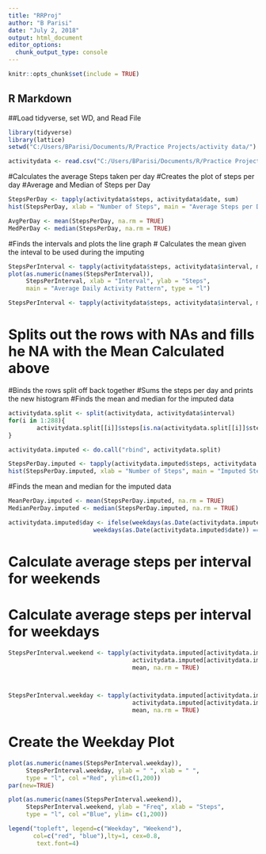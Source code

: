 ---
title: "RRProj"
author: "B Parisi"
date: "July 2, 2018"
output: html_document
editor_options: 
  chunk_output_type: console
---

```{r setup, include=FALSE}
knitr::opts_chunk$set(include = TRUE)
```

## R Markdown
##Load tidyverse, set WD, and Read File


```{r}
library(tidyverse)
library(lattice)
setwd("C:/Users/BParisi/Documents/R/Practice Projects/activity data/")

activitydata <- read.csv("C:/Users/BParisi/Documents/R/Practice Projects/activity data/activity.csv", header = TRUE)
```



#Calculates the average Steps taken per day
#Creates the plot of steps per day
#Average and Median of Steps per Day

```{r}
StepsPerDay <- tapply(activitydata$steps, activitydata$date, sum)
hist(StepsPerDay, xlab = "Number of Steps", main = "Average Steps per Day")

AvgPerDay <- mean(StepsPerDay, na.rm = TRUE)
MedPerDay <- median(StepsPerDay, na.rm = TRUE)
```



#Finds the intervals and plots the line graph 
# Calculates the mean given the inteval to be used during the imputing
```{r}
StepsPerInterval <- tapply(activitydata$steps, activitydata$interval, mean, na.rm = TRUE)
plot(as.numeric(names(StepsPerInterval)), 
     StepsPerInterval, xlab = "Interval", ylab = "Steps", 
     main = "Average Daily Activity Pattern", type = "l")

StepsPerInterval <- tapply(activitydata$steps, activitydata$interval, mean, na.rm = TRUE)
```

# Splits out the rows with NAs and fills he NA with the Mean Calculated above
#Binds the rows split off back together
#Sums the steps per day and prints the new histogram
#Finds the mean and median for the imputed data
```{r}
activitydata.split <- split(activitydata, activitydata$interval)
for(i in 1:288){
        activitydata.split[[i]]$steps[is.na(activitydata.split[[i]]$steps)] <- StepsPerInterval[i]
}

activitydata.imputed <- do.call("rbind", activitydata.split)

StepsPerDay.imputed <- tapply(activitydata.imputed$steps, activitydata.imputed$date, sum)
hist(StepsPerDay.imputed, xlab = "Number of Steps", main = "Imputed Steps per Day")
```



#Finds the mean and median for the imputed data
```{r}
MeanPerDay.imputed <- mean(StepsPerDay.imputed, na.rm = TRUE)
MedianPerDay.imputed <- median(StepsPerDay.imputed, na.rm = TRUE)

activitydata.imputed$day <- ifelse(weekdays(as.Date(activitydata.imputed$date)) == "Saturday" | 
                        weekdays(as.Date(activitydata.imputed$date)) == "Sunday", "weekend", "weekday")
```



# Calculate average steps per interval for weekends
# Calculate average steps per interval for weekdays
```{r}
StepsPerInterval.weekend <- tapply(activitydata.imputed[activitydata.imputed$day == "weekend" ,]$steps, 
                                   activitydata.imputed[activitydata.imputed$day == "weekend" ,]$interval, 
                                   mean, na.rm = TRUE)



StepsPerInterval.weekday <- tapply(activitydata.imputed[activitydata.imputed$day == "weekday" ,]$steps, 
                                   activitydata.imputed[activitydata.imputed$day == "weekday" ,]$interval, 
                                   mean, na.rm = TRUE)
```


# Create the Weekday Plot

```{r}
plot(as.numeric(names(StepsPerInterval.weekday)),  
     StepsPerInterval.weekday, ylab = " ", xlab = " ",
     type = "l", col ="Red", ylim=c(1,200))
par(new=TRUE)

plot(as.numeric(names(StepsPerInterval.weekend)), 
     StepsPerInterval.weekend, ylab = "Freq", xlab = "Steps",
     type = "l", col ="Blue", ylim= c(1,200))

legend("topleft", legend=c("Weekday", "Weekend"),
       col=c("red", "blue"),lty=1, cex=0.8,
        text.font=4)
```


        




